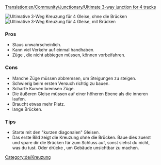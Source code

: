 [[Translation:en/Community/Junctionary/Ultimate 3-way junction for 4 tracks]]

{{de/Kreuzungsmenü}}

[[File:en/ultimate 3way junction for4nobridges.png|frame|none|Ultimative 3-Weg Kreuzung für 4 Gleise, ohne die Brücken]]
[[File:en/ultimate 3way junction for4bridges.png|frame|none|Ultimative 3-Weg Kreuzung für 4 Gleise, mit Brücken]]

===Pros===
*Staus unwahrscheinlich.
*Kann viel Verkehr auf einmal handhaben.
*Züge , die nicht abbiegen müssen, können vorbeifahren.

===Cons===
*Manche Züge müssen abbremsen, um Steigungen zu steigen.
*Schwierig beim ersten Versuch richtig zu bauen.
*Scharfe Kurven bremsen Züge.
*Die äußeren Gleise müssen auf einer höheren Ebene als die inneren laufen.
*Braucht etwas mehr Platz.
*lange Brücken.

===Tips===
*Starte mit den "kurzen diagonalen" Gleisen.
*Das erste Bild zeigt die Kreuzung ohne die Brücken. Baue dies zuerst und spare dir die Brücken für zum Schluss auf, sonst siehst du nicht, was du tust. Oder drücke {{en/keypress|x}}, um Gebäude unsichtbar zu machen.

[[Category:de/Kreuzung]]